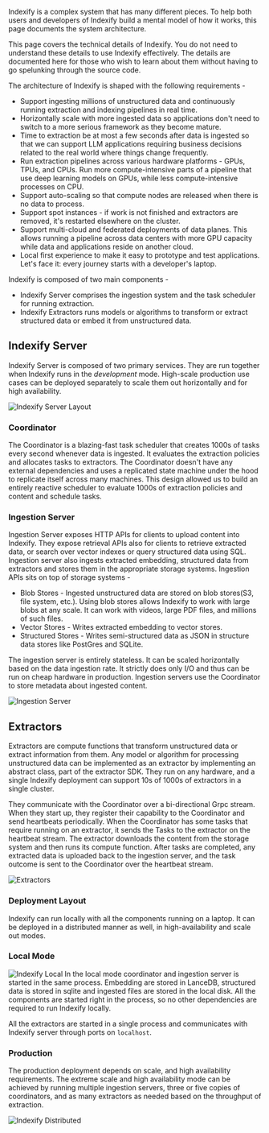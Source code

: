 Indexify is a complex system that has many different pieces. To help both users and developers of Indexify build a mental model of how it works, this page documents the system architecture.

<Note>
  This page covers the technical details of Indexify. You do not need to understand these details to use Indexify effectively. The details are documented here for those who wish to learn about them without having to go spelunking through the source code.
</Note>

The architecture of Indexify is shaped with the following requirements - 

- Support ingesting millions of unstructured data and continuously running extraction and indexing pipelines in real time.
- Horizontally scale with more ingested data so applications don't need to switch to a more serious framework as they become mature.
- Time to extraction be at most a few seconds after data is ingested so that we can support LLM applications requiring business decisions related to the real world where things change frequently.
- Run extraction pipelines across various hardware platforms - GPUs, TPUs, and CPUs. Run more compute-intensive parts of a pipeline that use deep learning models on GPUs, while less compute-intensive processes on CPU.
- Support auto-scaling so that compute nodes are released when there is no data to process. 
- Support spot instances - if work is not finished and extractors are removed, it's restarted elsewhere on the cluster.
- Support multi-cloud and federated deployments of data planes. This allows running a pipeline across data centers with more GPU capacity while data and applications reside on another cloud.
- Local first experience to make it easy to prototype and test applications. Let's face it: every journey starts with a developer's laptop. 

Indexify is composed of two main components -
- Indexify Server comprises the ingestion system and the task scheduler for running extraction.
- Indexify Extractors runs models or algorithms to transform or extract structured data or embed it from unstructured data.


## Indexify Server 

Indexify Server is composed of two primary services. They are run together when Indexify runs in the *development* mode. High-scale production use cases can be deployed separately to scale them out horizontally and for high availability.

![Indexify Server Layout](/images/Indexify_Architecture_Server.png)

### Coordinator
The Coordinator is a blazing-fast task scheduler that creates 1000s of tasks every second whenever data is ingested. It evaluates the extraction policies and allocates tasks to extractors. The Coordinator doesn't have any external dependencies and uses a replicated state machine under the hood to replicate itself across many machines. This design allowed us to build an entirely reactive scheduler to evaluate 1000s of extraction policies and content and schedule tasks. 

### Ingestion Server
Ingestion Server exposes HTTP APIs for clients to upload content into Indexify. They expose retrieval APIs also for clients to retrieve extracted data, or search over vector indexes or query structured data using SQL. Ingestion server also ingests extracted embedding, structured data from extractors and stores them in the appropriate storage systems.
Ingestion APIs sits on top of storage systems -

- Blob Stores - Ingested unstructured data are stored on blob stores(S3, file system, etc.). Using blob stores allows Indexify to work with large blobs at any scale. It can work with videos, large PDF files, and millions of such files.
- Vector Stores - Writes extracted embedding to vector stores. 
- Structured Stores - Writes semi-structured data as JSON in structure data stores like PostGres and SQLite.

The ingestion server is entirely stateless. It can be scaled horizontally based on the data ingestion rate. It strictly does only I/O and thus can be run on cheap hardware in production. Ingestion servers use the Coordinator to store metadata about ingested content.

![Ingestion Server](/images/Indexify_Architecture_Ingestion_Server.png)

## Extractors

Extractors are compute functions that transform unstructured data or extract information from them. Any model or algorithm for processing unstructured data can be implemented as an extractor by implementing an abstract class, part of the extractor SDK. They run on any hardware, and a single Indexify deployment can support 10s of 1000s of extractors in a single cluster. 

They communicate with the Coordinator over a bi-directional Grpc stream. When they start up, they register their capability to the Coordinator and send heartbeats periodically. When the Coordinator has some tasks that require running on an extractor, it sends the Tasks to the extractor on the heartbeat stream. The extractor downloads the content from the storage system and then runs its compute function. After tasks are completed, any extracted data is uploaded back to the ingestion server, and the task outcome is sent to the Coordinator over the heartbeat stream.

![Extractors](/images/Indexify_Architecture_Extractors.png)

### Deployment Layout 

Indexify can run locally with all the components running on a laptop. It can be deployed in a distributed manner as well, in high-availability and scale out modes. 

### Local Mode

![Indexify Local](/images/Indexify_Architecture_Local.png)
In the local mode coordinator and ingestion server is started in the same process. Embedding are stored in LanceDB, structured data is stored in sqlite and ingested files are stored in the local disk. All the components are started right in the process, so no other dependencies are required to run Indexify locally.

All the extractors are started in a single process and communicates with Indexify server through ports on `localhost`. 

### Production

The production deployment depends on scale, and high availability requirements. The extreme scale and high availability mode can be achieved by running multiple ingestion servers, three or five copies of coordinators, and as many extractors as needed based on the throughput of extraction.

![Indexify Distributed](/images/Indexify_Architecture_Distributed.png)
